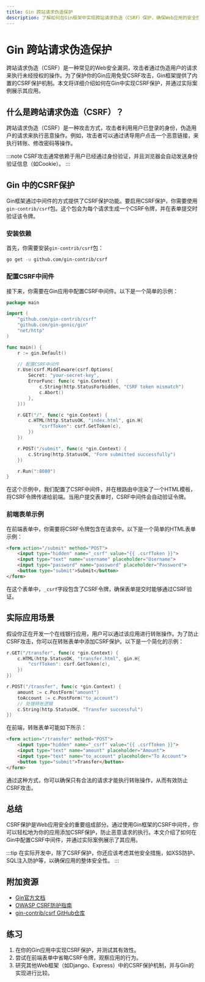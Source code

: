 ```yaml
---
title: Gin 跨站请求伪造保护
description: 了解如何在Gin框架中实现跨站请求伪造（CSRF）保护，确保Web应用的安全性。
---
```


# Gin 跨站请求伪造保护

跨站请求伪造（CSRF）是一种常见的Web安全漏洞，攻击者通过伪造用户的请求来执行未经授权的操作。为了保护你的Gin应用免受CSRF攻击，Gin框架提供了内置的CSRF保护机制。本文将详细介绍如何在Gin中实现CSRF保护，并通过实际案例展示其应用。

## 什么是跨站请求伪造（CSRF）？

跨站请求伪造（CSRF）是一种攻击方式，攻击者利用用户已登录的身份，伪造用户的请求来执行恶意操作。例如，攻击者可以通过诱导用户点击一个恶意链接，来执行转账、修改密码等操作。

:::note
CSRF攻击通常依赖于用户已经通过身份验证，并且浏览器会自动发送身份验证信息（如Cookie）。
:::

## Gin 中的CSRF保护

Gin框架通过中间件的方式提供了CSRF保护功能。要启用CSRF保护，你需要使用`gin-contrib/csrf`包。这个包会为每个请求生成一个CSRF令牌，并在表单提交时验证该令牌。

### 安装依赖

首先，你需要安装`gin-contrib/csrf`包：

```bash
go get -u github.com/gin-contrib/csrf
```

### 配置CSRF中间件

接下来，你需要在Gin应用中配置CSRF中间件。以下是一个简单的示例：

```go
package main

import (
    "github.com/gin-contrib/csrf"
    "github.com/gin-gonic/gin"
    "net/http"
)

func main() {
    r := gin.Default()

    // 配置CSRF中间件
    r.Use(csrf.Middleware(csrf.Options{
        Secret: "your-secret-key",
        ErrorFunc: func(c *gin.Context) {
            c.String(http.StatusForbidden, "CSRF token mismatch")
            c.Abort()
        },
    }))

    r.GET("/", func(c *gin.Context) {
        c.HTML(http.StatusOK, "index.html", gin.H{
            "csrfToken": csrf.GetToken(c),
        })
    })

    r.POST("/submit", func(c *gin.Context) {
        c.String(http.StatusOK, "Form submitted successfully")
    })

    r.Run(":8080")
}
```

在这个示例中，我们配置了CSRF中间件，并在根路由中渲染了一个HTML模板，将CSRF令牌传递给前端。当用户提交表单时，CSRF中间件会自动验证令牌。

### 前端表单示例

在前端表单中，你需要将CSRF令牌包含在请求中。以下是一个简单的HTML表单示例：

```html
<form action="/submit" method="POST">
    <input type="hidden" name="_csrf" value="{{ .csrfToken }}">
    <input type="text" name="username" placeholder="Username">
    <input type="password" name="password" placeholder="Password">
    <button type="submit">Submit</button>
</form>
```

在这个表单中，`_csrf`字段包含了CSRF令牌，确保表单提交时能够通过CSRF验证。

## 实际应用场景

假设你正在开发一个在线银行应用，用户可以通过该应用进行转账操作。为了防止CSRF攻击，你可以在转账表单中添加CSRF保护。以下是一个简化的示例：

```go
r.GET("/transfer", func(c *gin.Context) {
    c.HTML(http.StatusOK, "transfer.html", gin.H{
        "csrfToken": csrf.GetToken(c),
    })
})

r.POST("/transfer", func(c *gin.Context) {
    amount := c.PostForm("amount")
    toAccount := c.PostForm("to_account")
    // 处理转账逻辑
    c.String(http.StatusOK, "Transfer successful")
})
```

在前端，转账表单可能如下所示：

```html
<form action="/transfer" method="POST">
    <input type="hidden" name="_csrf" value="{{ .csrfToken }}">
    <input type="text" name="amount" placeholder="Amount">
    <input type="text" name="to_account" placeholder="To Account">
    <button type="submit">Transfer</button>
</form>
```

通过这种方式，你可以确保只有合法的请求才能执行转账操作，从而有效防止CSRF攻击。

## 总结

CSRF保护是Web应用安全的重要组成部分。通过使用Gin框架的CSRF中间件，你可以轻松地为你的应用添加CSRF保护，防止恶意请求的执行。本文介绍了如何在Gin中配置CSRF中间件，并通过实际案例展示了其应用。

:::tip
在实际开发中，除了CSRF保护，你还应该考虑其他安全措施，如XSS防护、SQL注入防护等，以确保应用的整体安全性。
:::

## 附加资源

- [Gin官方文档](https://gin-gonic.com/docs/)
- [OWASP CSRF防护指南](https://owasp.org/www-community/attacks/csrf)
- [gin-contrib/csrf GitHub仓库](https://github.com/gin-contrib/csrf)

## 练习

1. 在你的Gin应用中实现CSRF保护，并测试其有效性。
2. 尝试在前端表单中省略CSRF令牌，观察应用的行为。
3. 研究其他Web框架（如Django、Express）中的CSRF保护机制，并与Gin的实现进行比较。